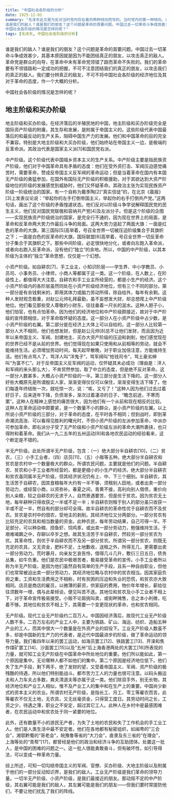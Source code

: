 ```yaml
---
title: "中国社会各阶级的分析"
date: 1925-12-01
summary: "毛泽东此文是为反对当时党内存在着的两种倾向而写的。当时党内的第一种倾向，以陈独秀为代表，只注意同国民党合作，忘记了农民，这是右倾机会主义。第二种倾向，以张国焘为代表，只注意工人运动，同样忘记了农民，这是“左”倾机会主义。这两种机会主义都感觉自己力量不足，而不知道到何处去寻找力量，到何处去取得广大的同盟军。毛泽东指出中国无产阶级的最广大和最忠实的同盟军是农民，这样就解决了中国革命中的最主要的同盟军问题。毛泽东并且预见到当时的民族资产阶级是一个动摇的阶级，他们在革命高涨时将要分化，其右翼将要跑到帝国主义方面去。一九二七年所发生的事变，证明了这一点。
谁是我们的敌人？谁是我们的朋友？这个问题是革命的首要问题。中国过去一切革命斗争成效甚少，其基本原因就是因为不能团结真正的朋友，以攻击真正的敌人。革命党是群众的向导，在革命中未有革命党领错了路而革命不失败的。我们的革命要有不领错路和一定成功的把握，不可不注意团结我们的真正的朋友，以攻击我们的真正的敌人。我们要分辨真正的敌友，不可不将中国社会各阶级的经济地位及其对于革命的态度，作一个大概的分析。
中国社会各阶级的情况是怎样的呢？"
tags: [毛泽东, 中国社会各阶级的分析]
---
```


谁是我们的敌人？谁是我们的朋友？这个问题是革命的首要问题。中国过去一切革命斗争成效甚少，其基本原因就是因为不能团结真正的朋友，以攻击真正的敌人。革命党是群众的向导，在革命中未有革命党领错了路而革命不失败的。我们的革命要有不领错路和一定成功的把握，不可不注意团结我们的真正的朋友，以攻击我们的真正的敌人。我们要分辨真正的敌友，不可不将中国社会各阶级的经济地位及其对于革命的态度，作一个大概的分析。

中国社会各阶级的情况是怎样的呢？

## 地主阶级和买办阶级
地主阶级和买办阶级。在经济落后的半殖民地的中国，地主阶级和买办阶级完全是国际资产阶级的附庸，其生存和发展，是附属于帝国主义的。这些阶级代表中国最落后的和最反动的生产关系，阻碍中国生产力的发展。他们和中国革命的目的完全不兼容。特别是大地主阶级和大买办阶级，他们始终站在帝国主义一边，是极端的反革命派。其政治代表是国家主义派[1]和国民党右派。

中产阶级。这个阶级代表中国城乡资本主义的生产关系。中产阶级主要是指民族资产阶级，他们对于中国革命具有矛盾的态度：他们在受外资打击、军阀压迫感觉痛苦时，需要革命，赞成反帝国主义反军阀的革命运动；但是当着革命在国内有本国无产阶级的勇猛参加，在国外有国际无产阶级的积极援助，对于其欲达到大资产阶级地位的阶级的发展感觉到威胁时，他们又怀疑革命。其政治主张为实现民族资产阶级一阶级统治的国家。有一个自称为戴季陶[2]“真实信徒”的，在北京《晨报》[3]上发表议论说：“举起你的左手打倒帝国主义，举起你的右手打倒共产党。”这两句话，画出了这个阶级的矛盾惶遽状态。他们反对以阶级斗争学说解释国民党的民生主义，他们反对国民党联俄和容纳共产党[4]及左派分子。但是这个阶级的企图——实现民族资产阶级统治的国家，是完全行不通的，因为现在世界上的局面，是革命和反革命两大势力作最后斗争的局面。这两大势力竖起了两面大旗：一面是红色的革命的大旗，第三国际[5]高举着，号召全世界一切被压迫阶级集合于其旗帜之下；一面是白色的反革命的大旗，国际联盟[6]高举着，号召全世界一切反革命分子集合于其旗帜之下。那些中间阶级，必定很快地分化，或者向左跑入革命派，或者向右跑入反革命派，没有他们“独立”的余地。所以，中国的中产阶级，以其本阶级为主体的“独立”革命思想，仅仅是一个幻想。

小资产阶级。如自耕农[7]，手工业主，小知识阶层——学生界、中小学教员、小员司、小事务员、小律师，小商人等都属于这一类。这一个阶级，在人数上，在阶级性上，都值得大大注意。自耕农和手工业主所经营的，都是小生产的经济。这个小资产阶级内的各阶层虽然同处在小资产阶级经济地位，但有三个不同的部分。第一部分是有余钱剩米的，即用其体力或脑力劳动所得，除自给外，每年有余剩。这种人发财观念极重，对赵公元帅礼拜最勤，虽不妄想发大财，却总想爬上中产阶级地位。他们看见那些受人尊敬的小财东，往往垂着一尺长的涎水。这种人胆子小，他们怕官，也有点怕革命。因为他们的经济地位和中产阶级颇接近，故对于中产阶级的宣传颇相信，对于革命取怀疑的态度。这一部分人在小资产阶级中占少数，是小资产阶级的右翼。第二部分是在经济上大体上可以自给的。这一部分人比较第一部分人大不相同，他们也想发财，但是赵公元帅[8]总不让他们发财，而且因为近年以来帝国主义、军阀、封建地主、买办大资产阶级的压迫和剥削，他们感觉现在的世界已经不是从前的世界。他们觉得现在如果只使用和从前相等的劳动，就会不能维持生活。必须增加劳动时间，每天起早散晚，对于职业加倍注意，方能维持生活。他们有点骂人了，骂洋人叫“洋鬼子”，骂军阀叫“抢钱司令”，骂土豪劣绅叫“为富不仁”。对于反帝国主义反军阀的运动，仅怀疑其未必成功（理由是：洋人和军阀的来头那么大），不肯贸然参加，取了中立的态度，但是绝不反对革命。这一部分人数甚多，大概占小资产阶级的一半。第三部分是生活下降的。这一部分人好些大概原先是所谓殷实人家，渐渐变得仅仅可以保住，渐渐变得生活下降了。他们每逢年终结账一次，就吃惊一次，说：“咳，又亏了！”这种人因为他们过去过着好日子，后来逐年下降，负债渐多，渐次过着凄凉的日子，“瞻念前途，不寒而栗”。这种人在精神上感觉的痛苦很大，因为他们有一个从前和现在相反的比较。这种人在革命运动中颇要紧，是一个数量不小的群众，是小资产阶级的左翼。以上所说小资产阶级的三部分，对于革命的态度，在平时各不相同；但到战时，即到革命潮流高涨、可以看得见胜利的曙光时，不但小资产阶级的左派参加革命，中派亦可参加革命，即右派分子受了无产阶级和小资产阶级左派的革命大潮所裹挟，也只得附和着革命。我们从一九二五年的五卅运动[9]和各地农民运动的经验看来，这个断定是不错的。

半无产阶级。此处所谓半无产阶级，包含：（一）绝大部分半自耕农[10]，（二）贫农，（三）小手工业者，（四）店员[11]，（五）小贩等五种。绝大部分半自耕农和贫农是农村中一个数量极大的群众。所谓农民问题，主要就是他们的问题。半自耕农、贫农和小手工业者所经营的，都是更细小的小生产的经济。绝大部分半自耕农和贫农虽同属半无产阶级，但其经济状况仍有上、中、下三个细别。半自耕农，其生活苦于自耕农，因其食粮每年大约有一半不够，须租别人田地，或者出卖一部分劳动力，或经营小商，以资弥补。春夏之间，青黄不接，高利向别人借债，重价向别人籴粮，较之自耕农的无求于人，自然景遇要苦，但是优于贫农。因为贫农无土地，每年耕种只得收获之一半或不足一半；半自耕农则租于别人的部分虽只收获一半或不足一半，然自有的部分却可全得。故半自耕农的革命性优于自耕农而不及贫农。贫农是农村中的佃农，受地主的剥削。其经济地位又分两部分。一部分贫农有比较充足的农具和相当数量的资金。此种农民，每年劳动结果，自己可得一半。不足部分，可以种杂粮、捞鱼虾、饲鸡豕，或出卖一部分劳动力，勉强维持生活，于艰难竭蹶之中，存聊以卒岁之想。故其生活苦于半自耕农，然较另一部分贫农为优。其革命性，则优于半自耕农而不及另一部分贫农。所谓另一部分贫农，则既无充足的农具，又无资金，肥料不足，土地歉收，送租之外，所得无几，更需要出卖一部分劳动力。荒时暴月，向亲友乞哀告怜，借得几斗几升，敷衍三日五日，债务丛集，如牛负重。他们是农民中极艰苦者，极易接受革命的宣传。小手工业者所以称为半无产阶级，是因为他们虽然自有简单的生产手段，且系一种自由职业，但他们也常常被迫出卖一部分劳动力，其经济地位略与农村中的贫农相当。因其家庭负担之重，工资和生活费用之不相称，时有贫困的压迫和失业的恐慌，和贫农亦大致相同。店员是商店的雇员，以微薄的薪资，供家庭的费用，物价年年增长，薪给往往须数年一增，偶与此辈倾谈，便见叫苦不迭。其地位和贫农及小手工业者不相上下，对于革命宣传极易接受。小贩不论肩挑叫卖，或街畔摊售，总之本小利微，吃着不够。其地位和贫农不相上下，其需要一个变更现状的革命，也和贫农相同。

无产阶级。现代工业无产阶级约二百万人。中国因经济落后，故现代工业无产阶级人数不多。二百万左右的产业工人中，主要为铁路、矿山、海运、纺织、造船五种产业的工人，而其中很大一个数量是在外资产业的奴役下。工业无产阶级人数虽不多，却是中国新的生产力的代表者，是近代中国最进步的阶级，做了革命运动的领导力量。我们看四年以来的罢工运动，如海员罢工[12]、铁路罢工[13]、开滦和焦作煤矿罢工[14]、沙面罢工[15]以及“五卅”后上海香港两处的大罢工[16]所表现的力量，就可知工业无产阶级在中国革命中所处地位的重要。他们所以能如此，第一个原因是集中。无论哪种人都不如他们的集中。第二个原因是经济地位低下。他们失了生产手段，剩下两手，绝了发财的望，又受着帝国主义、军阀、资产阶级的极残酷的待遇，所以他们特别能战斗。都市苦力工人的力量也很可注意。以码头搬运夫和人力车夫占多数，粪夫清道夫等亦属于这一类。他们除双手外，别无长物，其经济地位和产业工人相似，惟不及产业工人的集中和在生产上的重要。中国尚少新式的资本主义的农业。所谓农村无产阶级，是指长工、月工、零工等雇农而言。此等雇农不仅无土地，无农具，又无丝毫资金，只得营工度日。其劳动时间之长，工资之少，待遇之薄，职业之不安定，超过其它工人。此种人在乡村中是最感困难者，在农民运动中和贫农处于同一紧要的地位。

此外，还有数量不小的游民无产者，为失了土地的农民和失了工作机会的手工业工人。他们是人类生活中最不安定者。他们在各地都有秘密组织，如闽粤的“三合会”，湘鄂黔蜀的“哥老会”，皖豫鲁等省的“大刀会”，直隶及东三省的“在理会”，上海等处的“青帮”[17]，都曾经是他们的政治和经济斗争的互助团体。处置这一批人，是中国的困难的问题之一。这一批人很能勇敢奋斗，但有破坏性，如引导得法，可以变成一种革命力量。

综上所述，可知一切勾结帝国主义的军阀、官僚、买办阶级、大地主阶级以及附属于他们的一部分反动知识界，是我们的敌人。工业无产阶级是我们革命的领导力量。一切半无产阶级、小资产阶级，是我们最接近的朋友。那动摇不定的中产阶级，其右翼可能是我们的敌人，其左翼可能是我们的朋友——但我们要时常提防他们，不要让他们扰乱了我们的阵线。
